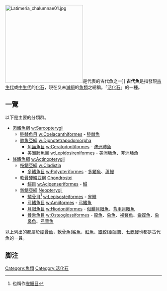 {{unreferenced|time=2015-12-31T06:58:38+00:00}}
[[File:Latimeria_chalumnae01.jpg|250px]]是代表的古代魚之一]]
'''古代魚'''是指發現[[古生代|古生代]]或[[中生代|中生代]]的[[化石|化石]]，現在又未[[滅絕|滅絕]]的[[魚類|魚類]]之總稱。「[[活化石|活化石]]」的一種。

== 一覽 ==
以下是主要的分類群。
*[[肉鰭魚綱|肉鰭魚綱]]  [[w:Sarcopterygii|w:Sarcopterygii]]
**[[腔棘魚目|腔棘魚目]]  [[w:Coelacanthiformes|w:Coelacanthiformes]] - [[腔棘魚|腔棘魚]]
**[[肺魚亞綱|肺魚亞綱]]  [[w:Dipnotetrapodomorpha|w:Dipnotetrapodomorpha]]
***[[角齒魚目|角齒魚目]]  [[w:Ceratodontiformes|w:Ceratodontiformes]] -  [[澳洲肺魚|澳洲肺魚]]
***[[美洲肺魚目|美洲肺魚目]]  [[w:Lepidosireniformes|w:Lepidosireniformes]] - [[美洲肺魚|美洲肺魚]]、[[非洲肺魚|非洲肺魚]]
*[[條鰭魚綱|條鰭魚綱]]  [[w:Actinopterygii|w:Actinopterygii]]
**[[枝鰭亞綱|枝鰭亞綱]]  [[w:Cladistia|w:Cladistia]]
***[[多鰭魚目|多鰭魚目]]  [[w:Polypteriformes|w:Polypteriformes]] - [[多鰭魚|多鰭魚]]、[[蘆鰻|蘆鰻]]
**[[軟骨硬鱗亞綱|軟骨硬鱗亞綱]] [[w:Chondrostei|Chondrostei]]
***[[鱘目|鱘目]]  [[w:Acipenseriformes|w:Acipenseriformes]] - [[鱘|鱘]]
**[[新鰭亞綱|新鰭亞綱]] [[w:Neopterygii|Neopterygii]]
***[[鱗骨目|鱗骨目]]<ref>也稱作[[雀鱔目|雀鱔目]]</ref>  [[w:Lepisosteiformes|w:Lepisosteiformes]] - [[雀鱔|雀鱔]]
***[[弓鰭魚目|弓鰭魚目]]  [[w:Amiiformes|w:Amiiformes]] - [[弓鰭魚|弓鰭魚]]
***[[月眼魚目|月眼魚目]]  [[w:Hiodontiformes|w:Hiodontiformes]] - [[似鯡月眼魚|似鯡月眼魚]]、[[背甲月眼魚|背甲月眼魚]]
***[[骨舌魚目|骨舌魚目]]  [[w:Osteoglossiformes|w:Osteoglossiformes]] - [[亞洲龍魚|龍魚]]、[[巨骨舌魚|象魚]]、[[裸臀魚科|裸臀魚]]、[[齒蝶魚|齒蝶魚]]、[[象鼻魚|象鼻魚]]、[[弓背魚|弓背魚]]
以上列出的都屬於[[硬骨魚|硬骨魚]]，[[軟骨魚|軟骨魚]]([[鯊魚|鯊魚]]、[[魟魚|魟魚]]、[[銀鮫|銀鮫]])跟[[盲鰻|盲鰻]]、[[七鰓鰻|七鰓鰻]]也都是古代魚的一員。

== 脚注 ==
<references />

[[Category:魚類|Category:魚類]]
[[Category:活化石|Category:活化石]]